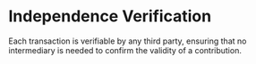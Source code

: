 # Independence Verification
Each transaction is verifiable by any third party, ensuring that no intermediary is needed to confirm the validity of a contribution.
